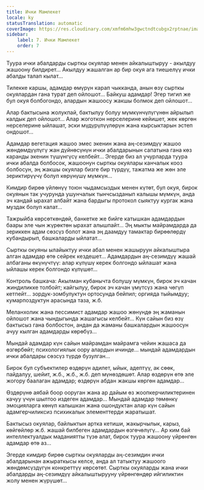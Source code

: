 ```yaml
---
title: Ички Мамлекет
locale: ky
statusTranslation: automatic
coverImage: https://res.cloudinary.com/xmfm6mhw3gwctndtcubgx2rptnae/image/upload/v1740468922/small_cover_tratado_de_psicologia_revolucionaria_a4c0dca4e0.webp
sidebar:
    label: 7. Ички Мамлекет
    order: 7
---
```

Туура ички абалдарды сырткы окуялар менен айкалыштыруу - акылдуу жашоону билдирет... Акылдуу жашалган ар бир окуя ага тиешелүү ички абалды талап кылат...

Тилекке каршы, адамдар өмүрүн карап чыкканда, анын өзү сырткы окуялардан гана турат деп ойлошот... Байкуш адамдар! Эгер тигил же бул окуя болбогондо, алардын жашоосу жакшы болмок деп ойлошот...

Алар бактысына жолукпай, бактылуу болуу мүмкүнчүлүгүнөн айрылып калдык деп ойлошот... Алар жоготкон нерселерине кейишет, жек көргөн нерселерине ыйлашат, эски мүдүрүлүүлөрүн жана кырсыктарын эстеп ондошот...

Адамдар вегетация жашоо эмес экенин жана аң-сезимдүү жашоо жөндөмдүүлүгү жан дүйнөсүнүн ички абалдарынын сапатына гана көз каранды экенин түшүнгүсү келбейт... Эгерде биз ал учурларда туура ички абалда болбосок, жашоонун сырткы окуялары канчалык кооз болбосун, эң жакшы окуялар бизге бир түрдүү, тажатма же жөн эле зериктирүүчү болуп көрүнүшү мүмкүн...

Кимдир бирөө үйлөнүү тоюн чыдамсыздык менен күтөт, бул окуя, бирок окуянын так учурунда ушунчалык тынчсызданып калышы мүмкүн, анда эч кандай ырахат албайт жана бардыгы протокол сыяктуу кургак жана муздак болуп калат...

Тажрыйба көрсөткөндөй, банкетке же бийге катышкан адамдардын баары эле чын жүрөктөн ырахат алышпайт... Эң мыкты майрамдарда да зериккен адам сөзсүз болот жана эң даамдуу тамактар ​​бирөөлөрдү кубандырып, башкаларды ыйлатат...

Сырткы окуяны ылайыктуу ички абал менен жашыруун айкалыштыра алган адамдар өтө сейрек кездешет... Адамдардын аң-сезимдүү жашай албаганы өкүнүчтүү: алар күлүшү керек болгондо ыйлашат жана ыйлашы керек болгондо күлүшөт...

Контроль башкача: Акылман кубанычта болушу мүмкүн, бирок эч качан жиндиликке толбойт; кайгылуу, бирок эч качан үмүтсүз жана чөгүп кетпейт... зордук-зомбулуктун ортосунда бейпил; оргияда тыйымдуу; кумарпоздуктун арасында таза, ж.б.

Меланхолик жана пессимист адамдар жашоо жөнүндө эң жаманын ойлошот жана чындыгында жашагысы келбейт... Күн сайын биз өзү бактысыз гана болбостон, андан да жаманы башкалардын жашоосун ачуу кылган адамдарды көрөбүз...

Мындай адамдар күн сайын майрамдан майрамга чейин жашаса да өзгөрбөйт; психологиялык оору алардын ичинде... мындай адамдардын ички абалдары сөзсүз түрдө бузулган...

Бирок бул субъектилер өздөрүн адилет, ыйык, адептүү, ак сөөк, пайдалуу, шейит, ж.б., ж.б., ж.б. деп мүнөздөшөт. Алар өздөрүн өтө эле жогору баалаган адамдар; өздөрүн абдан жакшы көргөн адамдар...

Өздөрүнө аябай боор ооруган жана ар дайым өз жоопкерчиликтеринен качуу үчүн шылтоо издеген адамдар... Мындай адамдар төмөнкү эмоцияларга көнүп калышкан жана ошондуктан алар күн сайын адамгерчиликсиз психикалык элементтерди жаратышат.

Бактысыз окуялар, байлыктын артка кетиши, жакырчылык, карыз, көйгөйлөр ж.б. жашай билбеген адамдардын өзгөчөлүгү... Ар ким бай интеллектуалдык маданиятты түзө алат, бирок туура жашоону үйрөнгөн адамдар өтө аз...

Эгерде кимдир бирөө сырткы окуяларды аң-сезимдин ички абалдарынан ажыраткысы келсе, анда ал татыктуу жашоого жөндөмсүздүгүн конкреттүү көрсөтөт. Сырткы окуяларды жана ички абалдарды аң-сезимдүү айкалыштырууну үйрөнгөндөр ийгиликтин жолу менен жүрүшөт...

